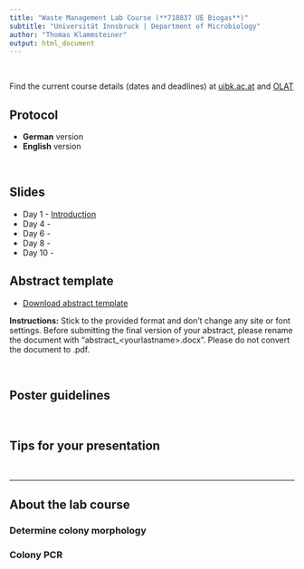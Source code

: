 ```yaml
---
title: "Waste Management Lab Course (**718837 UE Biogas**)"
subtitle: "Universität Innsbruck | Department of Microbiology"
author: "Thomas Klammsteiner"
output: html_document
---
```


<br>

Find the current course details (dates and deadlines) at [uibk.ac.at](https://lfuonline.uibk.ac.at/public/lfuonline_lv.details?sem_id_in=23W&lvnr_id_in=718837&sprache_in=en) and  [OLAT](https://lms.uibk.ac.at/url/RepositoryEntry/5478907904)


## Protocol

- **German** version  
- **English** version  

<br>

## Slides

- Day 1 - [Introduction](https://tklammsteiner.github.io/waste-management-course/docs/day_1/biogas_ue_day_1.html)
- Day 4 - 
- Day 6 - 
- Day 8 -
- Day 10 -

## Abstract template

- [Download abstract template](https://tklammsteiner.github.io/waste-management-course/docs/abstract_lastname.docx)

**Instructions:** Stick to the provided format and don't change any site or font settings. Before submitting the final version of your abstract, please rename the document with "abstract_\<yourlastname>.docx". Please do not convert the document to .pdf.

<br>

## Poster guidelines


<br>

## Tips for your presentation


<br>

***

## About the lab course

### Determine colony morphology


### Colony PCR